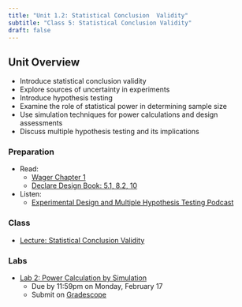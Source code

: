 ```yaml
---
title: "Unit 1.2: Statistical Conclusion  Validity"
subtitle: "Class 5: Statistical Conclusion Validity"
draft: false
---
```


## Unit Overview

-   Introduce statistical conclusion validity
-   Explore sources of uncertainty in experiments
-   Introduce hypothesis testing
-   Examine the role of statistical power in determining sample size
-   Use simulation techniques for power calculations and design assessments
-   Discuss multiple hypothesis testing and its implications

### Preparation

-   Read:
    -   [Wager Chapter 1](https://web.stanford.edu/~swager/causal_inf_book.pdf)
    -   [Declare Design Book: 5.1, 8.2, 10](https://book.declaredesign.org/declaration-diagnosis-redesign/crafting-data-strategy.html)
-   Listen:
    -   [Experimental Design and Multiple Hypothesis Testing Podcast](media/Experimental%20Design%20and%20Multiple%20Hypothesis%20Testing.mp3)

### Class

-   [Lecture: Statistical Conclusion Validity](/unit-1/lec-1-2.qmd)

### Labs

-   [Lab 2: Power Calculation by Simulation](/labs/lab-2-Power.qmd)
    -   Due by 11:59pm on Monday, February 17
    -   Submit on [Gradescope](https://www.gradescope.com/courses/1187218)